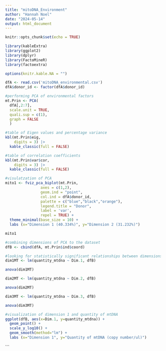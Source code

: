 ---
title: "mitoDNA_Environment"
author: "Hannah Noel"
date: "2024-05-14"
output: html_document
---

```{r setup, include=FALSE}
knitr::opts_chunk$set(echo = TRUE)

library(kableExtra)
library(ggplot2)
library(dplyr)
library(FactoMineR)
library(factoextra)

options(knitr.kable.NA = "")
```

```{r mtDNAdata, include=FALSE}

dfA <- read.csv('mitoDNA_environmental.csv')
dfA$donor_id <- factor(dfA$donor_id)

```

```{r mtPrin, include=TRUE}

#performing PCA of environmental factors 
mt.Prin <- PCA(
  dfA[,2:7], 
  scale.unit = TRUE, 
  quali.sup = c(1), 
  graph = FALSE
  )

#table of Eigen values and percentage variance 
kbl(mt.Prin$eig, 
    digits = 3) |>
  kable_classic(full = FALSE)

#table of correlation coefficients 
kbl(mt.Prin$var$cor, 
    digits = 3) |>
  kable_classic(full = FALSE)

#visulatzation of PCA 
mito1 <- fviz_pca_biplot(mt.Prin,
                axes = c(1,2),
                geom.ind = "point", 
                col.ind = dfA$donor_id, 
                palette = c("blue","black","orange"),
                legend.title = "Donor",
                label = 'var', 
                repel = TRUE) +
  theme_minimal(base_size = 10) +
  labs (x="Dimension 1 (40.334%)", y="Dimension 2 (31.232%)") 

mito1 

```

```{r mtRegression, include=TRUE}

#combining dimensions of PCA to the dataset 
dfB <- cbind(dfA, mt.Prin$ind$coord)

#looking for statistically significant relationships between dimensions and quantity of mtDNA in soil
dim1MT <- lm(quantity_mtdna ~ Dim.1, dfB)

anova(dim1MT)

dim2MT <- lm(quantity_mtdna ~ Dim.2, dfB)

anova(dim2MT)

dim3MT <- lm(quantity_mtdna ~ Dim.3, dfB) 

anova(dim3MT)

#visualization of dimension 1 and quantity of mtDNA 
ggplot(dfB, aes(x=Dim.1, y=quantity_mtdna)) +
  geom_point() +
  scale_y_log10() + 
  geom_smooth(method="lm") +
  labs (x="Dimension 1", y="Quantity of mtDNA (copy number/ul)") 

```


```



